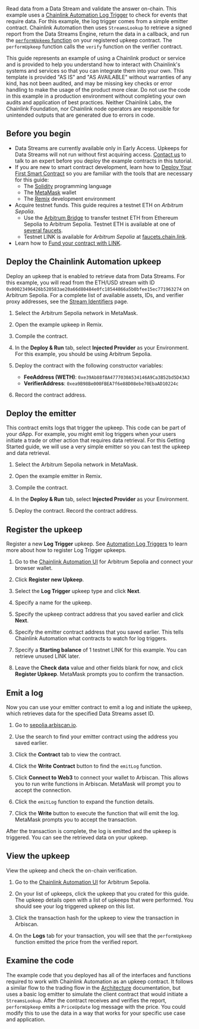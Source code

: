 
Read data from a Data Stream and validate the answer on-chain. This example uses a [Chainlink Automation Log Trigger](/chainlink-automation/guides/log-trigger) to check for events that require data. For this example, the log trigger comes from a simple emitter contract. Chainlink Automation then uses `StreamsLookup` to retrieve a signed report from the Data Streams Engine, return the data in a callback, and run the [`performUpkeep` function](/chainlink-automation/reference/automation-interfaces#performupkeep-function-for-log-triggers) on your registered upkeep contract. The `performUpkeep` function calls the `verify` function on the verifier contract.

<Aside type="caution" title="Disclaimer">
  This guide represents an example of using a Chainlink product or service and is provided to help you understand how to
  interact with Chainlink's systems and services so that you can integrate them into your own. This template is provided
  "AS IS" and "AS AVAILABLE" without warranties of any kind, has not been audited, and may be missing key checks or
  error handling to make the usage of the product more clear. Do not use the code in this example in a production
  environment without completing your own audits and application of best practices. Neither Chainlink Labs, the
  Chainlink Foundation, nor Chainlink node operators are responsible for unintended outputs that are generated due to
  errors in code.
</Aside>

## Before you begin

- Data Streams are currently available only in Early Access. Upkeeps for Data Streams will not run without first acquiring access. [Contact us](https://chainlinkcommunity.typeform.com/datastreams?#ref_id=docs) to talk to an expert before you deploy the example contracts in this tutorial.
- If you are new to smart contract development, learn how to [Deploy Your First Smart Contract](/quickstarts/deploy-your-first-contract) so you are familiar with the tools that are necessary for this guide:
  - The [Solidity](https://soliditylang.org/) programming language
  - The [MetaMask](https://metamask.io) wallet
  - The [Remix](https://remix.ethereum.org/) development environment
- Acquire testnet funds. This guide requires a testnet ETH on _Arbitrum Sepolia_.
  - Use the [Arbitrum Bridge](https://bridge.arbitrum.io/) to transfer testnet ETH from Ethereum Sepolia to Arbitrum Sepolia. Testnet ETH is available at one of [several faucets](https://faucetlink.to/sepolia).
  - Testnet LINK is available for _Arbitrum Sepolia_ at [faucets.chain.link](https://faucets.chain.link/arbitrum-sepolia).
- Learn how to [Fund your contract with LINK](/resources/fund-your-contract).

## Deploy the Chainlink Automation upkeep

Deploy an upkeep that is enabled to retrieve data from Data Streams. For this example, you will read from the ETH/USD stream with ID `0x00023496426b520583ae20a66d80484e0fc18544866a5b0bfee15ec771963274` on Arbitrum Sepolia. For a complete list of available assets, IDs, and verifier proxy addresses, see the [Stream Identifiers](/data-streams/stream-ids) page.

1. Select the Arbitrum Sepolia network in MetaMask.

1. Open the example upkeep in Remix.

   <CodeSample src="samples/DataStreams/StreamsUpkeep.sol" showButtonOnly />

1. Compile the contract.

1. In the **Deploy & Run** tab, select **Injected Provider** as your Environment. For this example, you should be using Arbitrum Sepolia.

1. Deploy the contract with the following constructor variables:

   - **FeeAddress (WETH)**: `0xe39Ab88f8A4777030A534146A9Ca3B52bd5D43A3`
   - **VerifierAddress**: `0xea9B98Be000FBEA7f6e88D08ebe70EbaAD10224c`

1. Record the contract address.

## Deploy the emitter

This contract emits logs that trigger the upkeep. This code can be part of your dApp. For example, you might emit log triggers when your users initiate a trade or other action that requires data retrieval. For this Getting Started guide, we will use a very simple emitter so you can test the upkeep and data retrieval.

1. Select the Arbitrum Sepolia network in MetaMask.

1. Open the example emitter in Remix.

   <CodeSample src="samples/DataStreams/LogEmitter.sol" showButtonOnly />

1. Compile the contract.

1. In the **Deploy & Run** tab, select **Injected Provider** as your Environment.

1. Deploy the contract. Record the contract address.

## Register the upkeep

Register a new **Log Trigger** upkeep. See [Automation Log Triggers](/chainlink-automation/guides/log-trigger) to learn more about how to register Log Trigger upkeeps.

1. Go to the [Chainlink Automation UI](https://automation.chain.link/arbitrum-sepolia) for Arbitrum Sepolia and connect your browser wallet.

1. Click **Register new Upkeep**.

1. Select the **Log Trigger** upkeep type and click **Next**.

1. Specify a name for the upkeep.

1. Specify the upkeep contract address that you saved earlier and click **Next**.

1. Specify the emitter contract address that you saved earlier. This tells Chainlink Automation what contracts to watch for log triggers.

1. Specify a **Starting balance** of 1 testnet LINK for this example. You can retrieve unused LINK later.

1. Leave the **Check data** value and other fields blank for now, and click **Register Upkeep**. MetaMask prompts you to confirm the transaction.

## Emit a log

Now you can use your emitter contract to emit a log and initiate the upkeep, which retrieves data for the specified Data Streams asset ID.

1. Go to [sepolia.arbiscan.io](https://sepolia.arbiscan.io/).

1. Use the search to find your emitter contract using the address you saved earlier.

1. Click the **Contract** tab to view the contract.

1. Click the **Write Contract** button to find the `emitLog` function.

1. Click **Connect to Web3** to connect your wallet to Arbiscan. This allows you to run write functions in Arbiscan. MetaMask will prompt you to accept the connection.

1. Click the `emitLog` function to expand the function details.

1. Click the **Write** button to execute the function that will emit the log. MetaMask prompts you to accept the transaction.

After the transaction is complete, the log is emitted and the upkeep is triggered. You can see the retrieved data on your upkeep.

## View the upkeep

View the upkeep and check the on-chain verification.

1. Go to the [Chainlink Automation UI](https://automation.chain.link/arbitrum-sepolia) for Arbitrum Sepolia.

1. On your list of upkeeps, click the upkeep that you crated for this guide. The upkeep details open with a list of upkeeps that were performed. You should see your log triggered upkeep on this list.

1. Click the transaction hash for the upkeep to view the transaction in Arbiscan.

1. On the **Logs** tab for your transaction, you will see that the `performUpkeep` function emitted the price from the verified report.

## Examine the code

The example code that you deployed has all of the interfaces and functions required to work with Chainlink Automation as an upkeep contract. It follows a similar flow to the trading flow in the [Architecture](/data-streams#example-trading-flow) documentation, but uses a basic log emitter to simulate the client contract that would initiate a `StreamsLookup`. After the contract receives and verifies the report, `performUpkeep` emits a `PriceUpdate` log message with the price. You could modify this to use the data in a way that works for your specific use case and application.

<CodeSample src="samples/DataStreams/StreamsUpkeep.sol" />
